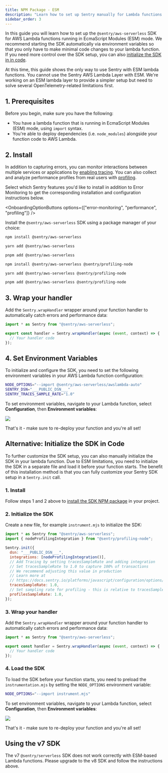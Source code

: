```yaml
---
title: NPM Package - ESM
description: "Learn how to set up Sentry manually for Lambda functions running in EcmaScript Modules (ESM) using Sentry's AWS Serverless SDK NPM package"
sidebar_order: 3
---
```


In this guide you will learn how to set up the `@sentry/aws-serverless` SDK for AWS Lambda functions running in EcmaScript Modules (ESM) mode.
We recommend starting the SDK automatically via environment variables so that you only have to make minimal code changes to your lambda function.
If you need more control over the SDK setup, you can also [initialize the SDK in in code](#alternative-initialize-the-sdk-in-code).

<Note>

At this time, this guide shows the only way to use Sentry with ESM lambda functions. You cannot use the Sentry AWS Lambda Layer with ESM.
We're working on an ESM lambda layer to provide a simpler setup but need to solve several OpenTelemetry-related limitations first.

</Note>

## 1. Prerequisites

Before you begin, make sure you have the following:

- You have a lambda function that is running in EcmaScript Modules (ESM) mode, using `import` syntax.
- You're able to deploy dependencies (i.e. `node_modules`) alongside your function code to AWS Lambda.

## 2. Install

In addition to capturing errors, you can monitor interactions between multiple services or applications by [enabling tracing](/concepts/key-terms/tracing/). You can also collect and analyze performance profiles from real users with [profiling](/product/explore/profiling/).

Select which Sentry features you'd like to install in addition to Error Monitoring to get the corresponding installation and configuration instructions below.

<OnboardingOptionButtons
  options={["error-monitoring", "performance", "profiling"]}
/>

Install the `@sentry/aws-serverless` SDK using a package manager of your choice:

<OnboardingOption optionId="profiling" hideForThisOption>

```bash {tabTitle:npm}
npm install @sentry/aws-serverless
```

```bash {tabTitle:yarn}
yarn add @sentry/aws-serverless
```

```bash {tabTitle:pnpm}
pnpm add @sentry/aws-serverless
```

</OnboardingOption>

<OnboardingOption optionId="profiling">

```bash {tabTitle:npm}
npm install @sentry/aws-serverless @sentry/profiling-node
```

```bash {tabTitle:yarn}
yarn add @sentry/aws-serverless @sentry/profiling-node
```

```bash {tabTitle:pnpm}
pnpm add @sentry/aws-serverless @sentry/profiling-node
```

</OnboardingOption>

## 3. Wrap your handler

Add the `Sentry.wrapHandler` wrapper around your function handler to automatically catch errors and performance data:

```javascript {filename:index.mjs}{1,3}
import * as Sentry from "@sentry/aws-serverless";

export const handler = Sentry.wrapHandler(async (event, context) => {
  // Your handler code
});
```

## 4. Set Environment Variables

To initialize and configure the SDK, you need to set the following environment variables in your AWS Lambda function configuration:

```bash {"onboardingOptions": {"performance": "3"}}
NODE_OPTIONS="--import @sentry/aws-serverless/awslambda-auto"
SENTRY_DSN="___PUBLIC_DSN___"
SENTRY_TRACES_SAMPLE_RATE="1.0"
```

To set environment variables, navigate to your Lambda function, select **Configuration**, then **Environment variables**:

![](./img/esm_env_vars.png)

That's it - make sure to re-deploy your function and you're all set!

## Alternative: Initialize the SDK in Code

To further customize the SDK setup, you can also manually initialize the SDK in your lambda function. Due to ESM limitations, you need to initialize the SDK in a separate file and load it before your function starts.
The benefit of this installation method is that you can fully customize your Sentry SDK setup in a `Sentry.init` call.

### 1. Install

Follow steps 1 and 2 above to [install the SDK NPM package](#2-install) in your project.

### 2. Initialize the SDK

Create a new file, for example `instrument.mjs` to initialize the SDK:

```javascript {filename:instrument.mjs} {"onboardingOptions": {"performance": "7-10", "profiling": "2,6,11-12"}}
import * as Sentry from "@sentry/aws-serverless";
import { nodeProfilingIntegration } from "@sentry/profiling-node";

Sentry.init({
  dsn: "___PUBLIC_DSN___",
  integrations: [nodeProfilingIntegration()],
  // Add Tracing by setting tracesSampleRate and adding integration
  // Set tracesSampleRate to 1.0 to capture 100% of transactions
  // We recommend adjusting this value in production
  // Learn more at
  // https://docs.sentry.io/platforms/javascript/configuration/options/#traces-sample-rate
  tracesSampleRate: 1.0,
  // Set sampling rate for profiling - this is relative to tracesSampleRate
  profilesSampleRate: 1.0,
});
```

### 3. Wrap your handler

Add the `Sentry.wrapHandler` wrapper around your function handler to automatically catch errors and performance data:

```javascript {filename:index.mjs}{1,3}
import * as Sentry from "@sentry/aws-serverless";

export const handler = Sentry.wrapHandler(async (event, context) => {
  // Your handler code
});
```

### 4. Load the SDK

To load the SDK before your function starts, you need to preload the `instrumentation.mjs` by setting the `NODE_OPTIONS` environment variable:

```bash
NODE_OPTIONS="--import instrument.mjs"
```

To set environment variables, navigate to your Lambda function, select **Configuration**, then **Environment variables**:

![](./img/esm_manual_env_vars.png)

That's it - make sure to re-deploy your function and you're all set!

## Using the v7 SDK

The v7 `@sentry/serverless` SDK does not work correctly with ESM-based Lambda functions. Please upgrade to the v8 SDK and follow the instructions above.
